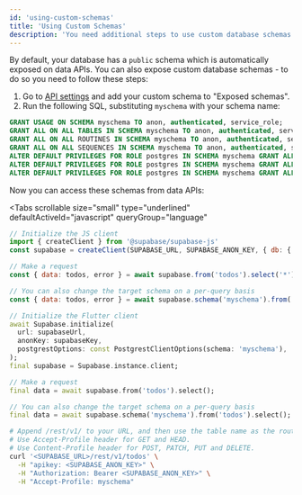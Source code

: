 ```yaml
---
id: 'using-custom-schemas'
title: 'Using Custom Schemas'
description: 'You need additional steps to use custom database schemas with data APIs.'
---
```


By default, your database has a `public` schema which is automatically exposed on data APIs. You can also expose custom database schemas - to do so you need to follow these steps:

1. Go to [API settings](https://supabase.com/dashboard/project/_/settings/api) and add your custom schema to "Exposed schemas".
2. Run the following SQL, substituting `myschema` with your schema name:

```sql
GRANT USAGE ON SCHEMA myschema TO anon, authenticated, service_role;
GRANT ALL ON ALL TABLES IN SCHEMA myschema TO anon, authenticated, service_role;
GRANT ALL ON ALL ROUTINES IN SCHEMA myschema TO anon, authenticated, service_role;
GRANT ALL ON ALL SEQUENCES IN SCHEMA myschema TO anon, authenticated, service_role;
ALTER DEFAULT PRIVILEGES FOR ROLE postgres IN SCHEMA myschema GRANT ALL ON TABLES TO anon, authenticated, service_role;
ALTER DEFAULT PRIVILEGES FOR ROLE postgres IN SCHEMA myschema GRANT ALL ON ROUTINES TO anon, authenticated, service_role;
ALTER DEFAULT PRIVILEGES FOR ROLE postgres IN SCHEMA myschema GRANT ALL ON SEQUENCES TO anon, authenticated, service_role;
```

Now you can access these schemas from data APIs:

<Tabs
  scrollable
  size="small"
  type="underlined"
  defaultActiveId="javascript"
  queryGroup="language"
>
<TabPanel id="javascript" label="JavaScript">

```js
// Initialize the JS client
import { createClient } from '@supabase/supabase-js'
const supabase = createClient(SUPABASE_URL, SUPABASE_ANON_KEY, { db: { schema: 'myschema' } })

// Make a request
const { data: todos, error } = await supabase.from('todos').select('*')

// You can also change the target schema on a per-query basis
const { data: todos, error } = await supabase.schema('myschema').from('todos').select('*')
```

</TabPanel>
<TabPanel id="dart" label="Dart">

```dart
// Initialize the Flutter client
await Supabase.initialize(
  url: supabaseUrl,
  anonKey: supabaseKey,
  postgrestOptions: const PostgrestClientOptions(schema: 'myschema'),
);
final supabase = Supabase.instance.client;

// Make a request
final data = await supabase.from('todos').select();

// You can also change the target schema on a per-query basis
final data = await supabase.schema('myschema').from('todos').select();
```

</TabPanel>
<TabPanel id="curl" label="cURL">

```bash
# Append /rest/v1/ to your URL, and then use the table name as the route.
# Use Accept-Profile header for GET and HEAD.
# Use Content-Profile header for POST, PATCH, PUT and DELETE.
curl '<SUPABASE_URL>/rest/v1/todos' \
  -H "apikey: <SUPABASE_ANON_KEY>" \
  -H "Authorization: Bearer <SUPABASE_ANON_KEY>" \
  -H "Accept-Profile: myschema"
```

</TabPanel>
</Tabs>
